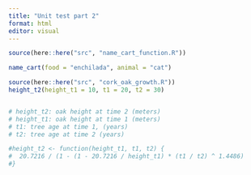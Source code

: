 ```yaml
---
title: "Unit test part 2"
format: html
editor: visual
---
```


```r

source(here::here("src", "name_cart_function.R"))

name_cart(food = "enchilada", animal = "cat")
```

```r

source(here::here("src", "cork_oak_growth.R"))
height_t2(height_t1 = 10, t1 = 20, t2 = 30)


# height_t2: oak height at time 2 (meters)
# height_t1: oak height at time 1 (meters)
# t1: tree age at time 1, (years)
# t2: tree age at time 2 (years)

#height_t2 <- function(height_t1, t1, t2) {
#  20.7216 / (1 - (1 - 20.7216 / height_t1) * (t1 / t2) ^ 1.4486)
#}

```
